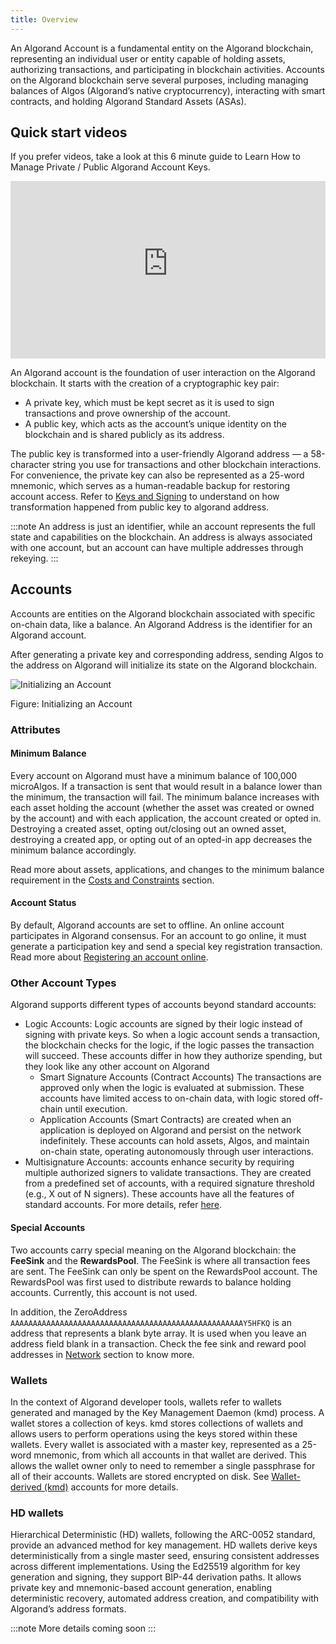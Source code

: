```yaml
---
title: Overview
---
```



An Algorand Account is a fundamental entity on the Algorand blockchain, representing an individual user or entity capable of holding assets, authorizing transactions, and participating in blockchain activities. Accounts on the Algorand blockchain serve several purposes, including managing balances of Algos (Algorand’s native cryptocurrency), interacting with smart contracts, and holding Algorand Standard Assets (ASAs).

## Quick start videos

If you prefer videos, take a look at this 6 minute guide to Learn How to Manage Private / Public Algorand Account Keys.

<iframe
  width='100%'
  style='aspect-ratio:16/9'
  src='https://www.youtube-nocookie.com/embed/SewNDCBvk58'
  title='YouTube video player'
  frameborder='0'
  allow='accelerometer; autoplay; clipboard-write; encrypted-media; gyroscope; picture-in-picture; web-share'
  allowfullscreen
></iframe>

An Algorand account is the foundation of user interaction on the Algorand blockchain. It starts with the creation of a cryptographic key pair:

- A private key, which must be kept secret as it is used to sign transactions and prove ownership of the account.
- A public key, which acts as the account’s unique identity on the blockchain and is shared publicly as its address.

The public key is transformed into a user-friendly Algorand address — a 58-character string you use for transactions and other blockchain interactions. For convenience, the private key can also be represented as a 25-word mnemonic, which serves as a human-readable backup for restoring account access. Refer to [Keys and Signing](/concepts/accounts/keys-signing) to understand on how transformation happened from public key to algorand address.

:::note
An address is just an identifier, while an account represents the full state and capabilities on the blockchain. An address is always associated with one account, but an account can have multiple addresses through rekeying.
:::

## Accounts

Accounts are entities on the Algorand blockchain associated with specific on-chain data, like a balance. An Algorand Address is the identifier for an Algorand account.

After generating a private key and corresponding address, sending Algos to the address on Algorand will initialize its state on the Algorand blockchain.

<Image src={initAccount} alt='Initializing an Account' />

Figure: Initializing an Account

### Attributes

#### Minimum Balance

Every account on Algorand must have a minimum balance of 100,000 microAlgos. If a transaction is sent that would result in a balance lower than the minimum, the transaction will fail. The minimum balance increases with each asset holding the account (whether the asset was created or owned by the account) and with each application, the account created or opted in. Destroying a created asset, opting out/closing out an owned asset, destroying a created app, or opting out of an opted-in app decreases the minimum balance accordingly.

Read more about assets, applications, and changes to the minimum balance requirement in the [Costs and Constraints](/concepts/smart-contracts/costs-constraints) section.

#### Account Status

By default, Algorand accounts are set to offline. An online account participates in Algorand consensus. For an account to go online, it must generate a participation key and send a special key registration transaction. Read more about [Registering an account online](/protocol/registration).

### Other Account Types

Algorand supports different types of accounts beyond standard accounts:

- Logic Accounts: Logic accounts are signed by their logic instead of signing with private keys. So when a logic account sends a transaction, the blockchain checks for the logic, if the logic passes the transaction will succeed. These accounts differ in how they authorize spending, but they look like any other account on Algorand
  - Smart Signature Accounts (Contract Accounts) The transactions are approved only when the logic is evaluated at submission. These accounts have limited access to on-chain data, with logic stored off-chain until execution.
  - Application Accounts (Smart Contracts) are created when an application is deployed on Algorand and persist on the network indefinitely. These accounts can hold assets, Algos, and maintain on-chain state, operating autonomously through user interactions.
- Multisignature Accounts: accounts enhance security by requiring multiple authorized signers to validate transactions. They are created from a predefined set of accounts, with a required signature threshold (e.g., X out of N signers). These accounts have all the features of standard accounts. For more details, refer [here](/concepts/accounts/multisig).

#### Special Accounts

Two accounts carry special meaning on the Algorand blockchain: the **FeeSink** and the **RewardsPool**. The FeeSink is where all transaction fees are sent. The FeeSink can only be spent on the RewardsPool account. The RewardsPool was first used to distribute rewards to balance holding accounts. Currently, this account is not used.

In addition, the ZeroAddress `AAAAAAAAAAAAAAAAAAAAAAAAAAAAAAAAAAAAAAAAAAAAAAAAAAAAY5HFKQ` is an address that represents a blank byte array. It is used when you leave an address field blank in a transaction.
Check the fee sink and reward pool addresses in [Network](/protocol/networks) section to know more.

### Wallets

In the context of Algorand developer tools, wallets refer to wallets generated and managed by the Key Management Daemon (kmd) process. A wallet stores a collection of keys. kmd stores collections of wallets and allows users to perform operations using the keys stored within these wallets. Every wallet is associated with a master key, represented as a 25-word mnemonic, from which all accounts in that wallet are derived. This allows the wallet owner only to need to remember a single passphrase for all of their accounts. Wallets are stored encrypted on disk. See [Wallet-derived (kmd)](/concepts/accounts/create#wallet-derived-kmd) accounts for more details.

### HD wallets

Hierarchical Deterministic (HD) wallets, following the ARC-0052 standard, provide an advanced method for key management. HD wallets derive keys deterministically from a single master seed, ensuring consistent addresses across different implementations. Using the Ed25519 algorithm for key generation and signing, they support BIP-44 derivation paths.
It allows private key and mnemonic-based account generation, enabling deterministic recovery, automated address creation, and compatibility with Algorand’s address formats.

:::note
More details coming soon
:::
